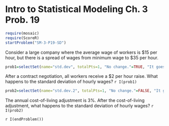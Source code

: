 Intro to Statistical Modeling Ch. 3 Prob. 19
========================================================
```{r include=FALSE}
require(mosaic)
require(ScoreR)
startProblem("SM-3-P19-SD")
```

Consider a large company where the average wage of workers is $15 per hour, but there is a spread of wages from minimum wage to $35 per hour.  

```{r include=FALSE}
prob1=selectSet(name="std.dev", totalPts=1, "No change."=TRUE, "It goes up by $2 per hour."=FALSE, "It goes up by $4 per hour."=FALSE, "It goes up by 4 dollars-square per hour."=FALSE, "It goes up by $4 per hour-square."=FALSE, "Can't tell from the information given."=FALSE)
```
After a contract negotiation, all workers receive a $2 per hour raise.
What happens to the standard deviation of hourly wages? `r I(prob1)`

```{r include=FALSE}
prob2=selectSet(name="std.dev.2", totalPts=1, "No change."=FALSE, "It goes up by 3%."=TRUE, "It goes up by 9%."=FALSE, "Can't tell from the information given."=FALSE)
```
The annual cost-of-living adjustment is 3%.  After the cost-of-living adjustment, what happens to the standard deviation of hourly wages? `r I(prob2)`

 
`r I(endProblem())`